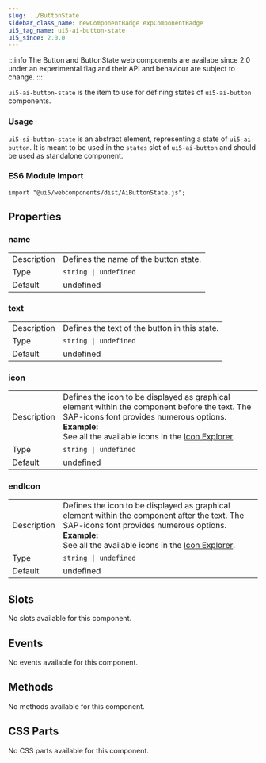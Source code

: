 ```yaml
---
slug: ../ButtonState
sidebar_class_name: newComponentBadge expComponentBadge
ui5_tag_name: ui5-ai-button-state
ui5_since: 2.0.0
---
```


:::info
The Button and ButtonState web components are availabe since 2.0 under an experimental flag and their API and behaviour are subject to change.
:::



`ui5-ai-button-state` is the item to use for defining states of `ui5-ai-button` components.

### Usage

`ui5-si-button-state` is an abstract element, representing a state of `ui5-ai-button`. It is meant to be used in the `states` slot
of `ui5-ai-button` and should be used as standalone component.

### ES6 Module Import

`import "@ui5/webcomponents/dist/AiButtonState.js";`

## Properties
### name
|             |   |
|-------------|---|
| Description | Defines the name of the button state. |
| Type        | `string \| undefined`               |
| Default     | undefined                         |
### text
|             |   |
|-------------|---|
| Description | Defines the text of the button in this state. |
| Type        | `string \| undefined`               |
| Default     | undefined                         |
### icon
|             |   |
|-------------|---|
| Description | Defines the icon to be displayed as graphical element within the component before the text. The SAP-icons font provides numerous options.<br />**Example:**<br />See all the available icons in the [Icon Explorer](https://sdk.openui5.org/test-resources/sap/m/demokit/iconExplorer/webapp/index.html). |
| Type        | `string \| undefined`               |
| Default     | undefined                         |
### endIcon
|             |   |
|-------------|---|
| Description | Defines the icon to be displayed as graphical element within the component after the text. The SAP-icons font provides numerous options.<br />**Example:**<br />See all the available icons in the [Icon Explorer](https://sdk.openui5.org/test-resources/sap/m/demokit/iconExplorer/webapp/index.html). |
| Type        | `string \| undefined`               |
| Default     | undefined                         |

## Slots
No slots available for this component.

## Events
No events available for this component.

## Methods
No methods available for this component.

## CSS Parts
No CSS parts available for this component.